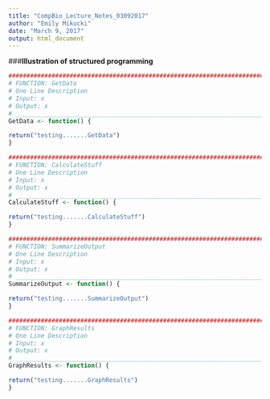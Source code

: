 ```yaml
---
title: "CompBio_Lecture_Notes_03092017"
author: "Emily Mikucki"
date: "March 9, 2017"
output: html_document
---
```

###**Illustration of structured programming**
```r
##################################################################################################
# FUNCTION: GetData
# One Line Description
# Input: x
# Output: x
# ________________________________________________________________________________________________
GetData <- function() {

return("testing.......GetData")
}
```

```r
##################################################################################################
# FUNCTION: CalculateStuff
# One Line Description
# Input: x
# Output: x
# ________________________________________________________________________________________________
CalculateStuff <- function() {

return("testing.......CalculateStuff")
}
```

```r
##################################################################################################
# FUNCTION: SummarizeOutput
# One Line Description
# Input: x
# Output: x
# ________________________________________________________________________________________________
SummarizeOutput <- function() {

return("testing.......SummarizeOutput")
}
```

```r
##################################################################################################
# FUNCTION: GraphResults
# One Line Description
# Input: x
# Output: x
# ________________________________________________________________________________________________
GraphResults <- function() {

return("testing.......GraphResults")
}
```





